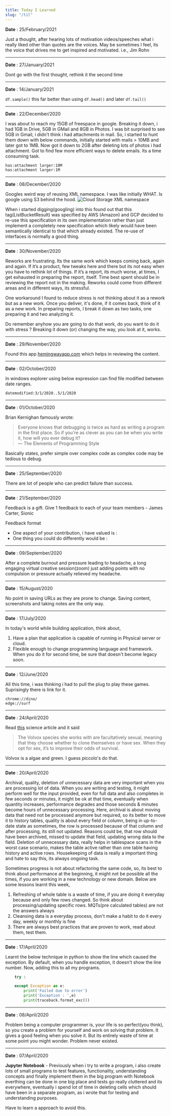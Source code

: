 ```yaml
---
title: Today I Learned
slug: "/til"
---
```


**Date** : 25/February/2021

Just a thought, after hearing lots of motivation videos/speeches what i really liked other than quotes are the voices. May be sometimes I feel, its the voice that drives me to get inspired and motivated. i.e., Jim Rohn

* * * 

**Date** : 27/January/2021

Dont go with the first thought, rethink it the second time

___ 

**Date** : 14/January/2021

`df.sample()` this far better than using `df.head()` and later `df.tail()`

___ 

**Date** : 22/December/2020    

I was about to reach my 15GB of freespace in google. Breaking it down, i had 1GB in Drive, 5GB in GMail and 8GB in Photos. I was bit surprised to see 5GB in Gmail, i didn't think i had attachments in mail. So, i started to hunt them down with below commands, initially started with mails > 10MB and later got to 1MB. Now got it down to 2GB after deleting lots of photos i had attachment. Got to find few more efficient ways to delete emails. Its a time consuming task. 

```
has:attachment larger:10M
has:attachment larger:1M
```

___ 

**Date** : 08/December/2020    

Googles weird way of reusing XML namespace. I was like initially WHAT. Is google using S3 behind the hood. 
![Cloud Storage XML namespace](./ListBucketResult.PNG)

When i started digging(googling) into this found out that this tag(ListBucketResult) was specified by AWS (Amazon) and GCP decided to re-use this specification in its own implementation rather than just implement a completely new specification which likely would have been semantically identical to that which already existed. The re-use of interfaces is normally a good thing. 

___ 

**Date** : 30/November/2020    

Reworks are frustrating. Its the same work which keeps coming back, again and again. If it’s a product, few tweaks here and there but its not easy when you have to rethink lot of things. If it’s a report, its much worse, at times, I get exhausted in preparing the report, itself. Time best spent should be in reviewing the report not in the making. Reworks could come from different areas and in different ways, its stressful. 

One workaround I found to reduce stress is not thinking about it as a rework but as a new work. Once you deliver, it's done, if it comes back, think of it as a new work. In preparing reports, I break it down as two tasks, one preparing it and two analyzing it. 

Do remember anyhow you are going to do that work, do you want to do it with stress ? Breaking it down (or) changing the way, you look at it, works.

___ 

**Date** : 29/November/2020    

Found this app [hemingwayapp.com](http://www.hemingwayapp.com/) which helps in reviewing the content.
___ 

**Date** : 02/October/2020    

In windows explorer using below expression can find file modified between date ranges. 
```
datemodified:3/1/2020..5/1/2020
```
___ 

**Date** : 01/October/2020    

Brian Kernighan famously wrote:
> Everyone knows that debugging is twice as hard as writing a program in the first place. So if you're as clever as you can be when you write it, how will you ever debug it?     
> — The Elements of Programming Style 

Basically states, prefer simple over complex code as complex code may be tedious to debug. 

___ 

**Date** : 25/September/2020    

There are lot of people who can predict failure than success. 

___ 

**Date** : 21/September/2020    

Feedback is a gift. Give 1 feedback to each of your team members - James Carter, Sionic    

Feedback format 
* One aspect of your contribution, i have valued is : 
* One thing you could do differently would be :  
___ 

**Date** : 09/September/2020    

After a complete burnout and pressure leading to headache, a long engaging virtual creative session(zoom) just adding points with no compulsion or pressure actually relieved my headache. 

___ 

**Date** : 15/August/2020    

No point in saving URLs as they are prone to change. Saving content, screenshots and taking notes are the only way. 

___ 

**Date** : 17/July/2020    

In today's world while building application, think about,

  1. Have a plan that application is capable of running in Physical server or cloud. 
  2. Flexible enough to change programming language and framework. When you do it for second time, be sure that doesn't become legacy soon. 

___ 

**Date** : 12/June/2020    

All this time, i was thinking i had to pull the plug to play these games. Suprisingly there is link for it.  
```
chrome://dino/
edge://surf
```
___ 

**Date** : 24/April/2020    

Read [this](https://www.quantamagazine.org/why-sex-biologists-find-new-explanations-20200423/) science article and it said 
> The Volvox species she works with are facultatively sexual, meaning that they choose whether to clone themselves or have sex. When they opt for sex, it’s to improve their odds of survival.

Volvox is a algae and green. I guess piccolo's do that. 

___ 

**Date** : 20/April/2020    

Archival, quality, deletion of unnecessary data are very important when you are processing lot of data. When you are writing and testing, it might perform well for the input provided, even for full data and also completes in few seconds or minutes, it might be ok at that time, eventually when quantity increases, performance degrades and those seconds & minutes become hours of unnecessary processing. Here, archival is about moving data that need not be processed anymore but required, so its better to move it to history tables, quality is about every field or column, being in up-to-date state as sometimes, the row is processed because of that column and after processing, its still not updated. Reasons could be, that row should have been archived, missed to update that field, updating wrong data to the field. Deletion of unnecessary data, really helps in tablespace scans in the worst case scenario, makes the table active rather than one table having history and active rows. Housekeeping of data is really a important thing and hate to say this, its always ongoing task.

Sometimes progress is not about refactoring the same code, so, its best to think about performance at the beginning, it might not be possible all the times, if you are working in a new technology or new domain. Below are some lessons learnt this week,

1. Refreshing of whole table is a waste of time, if you are doing it everyday because and only few rows changed. So think about processing/updating specific rows. MQTs(pre calculated tables) are not the answers always
1. Cleansing data is a everyday process, don't make a habit to do it every day, weekly or monthly is fine
1. There are always best practices that are proven to work, read about them, test them. 
___ 

**Date** : 17/April/2020    

Learnt the below technique in python to show the line which caused the exception. By default, when you handle exception, it doesn't show the line number. Now, adding this to all my programs.
```py {6}
    try : 

    except Exception as e:
        print('Failed due to error')        
        print('Exception : ',e)
        print(traceback.format_exc())
```
___ 

**Date** : 08/April/2020    

Problem being a computer programmer is, your life is so perfect(you think), so you create a problem for yourself and work on solving that problem. It gives a good feeling when you solve it. But its entirely waste of time at some point you might wonder. Problem never existed.  
___ 

**Date** : 07/April/2020    

**Jupyter Notebook** - Previously when i try to write a program, i also create lots of small programs to test features, functionality, understanding concepts and finally implement them in the big program with Notebook everthing can be done in one big place and tests go really cluttered and its everywhere, eventually i spend lot of time in deleting cells which should have been in a separate program, as i wrote that for testing and understanding purposes. 

Have to learn a approach to avoid this. 

